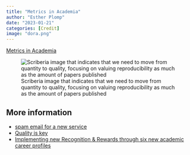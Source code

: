 ```yaml
---
title: "Metrics in Academia"
author: "Esther Plomp"
date: "2023-01-21"
categories: [Credit]
image: "dora.png"
---
```


[Metrics in Academia](https://doi.org/10.5281/zenodo.6365456)

![Scriberia image that indicates that we need to move from quantity to quality, focusing on valuing reproducibility as much as the amount of papers published](https://lh5.googleusercontent.com/jMSqjc62rMU0oFhnClBKQXsE0QXKD5sp66G7ho_RJxwXvsZwvzA-O3T1mnSq-S1GiISDtqGKLNvwgkj8naQeiZWrb7L5k7-S44rLIHMHwq0Fx_AFybo6NkDazvX5mzIPWW0kwGiz6mkOxVGBdhck8miia6CC7eAy-qczHPAUVdNbtFwEXXAqFbfm3nScX41K=s2048 "Time for a cultural shift"){alt="Scriberia image that indicates that we need to move from quantity to quality, focusing on valuing reproducibility as much as the amount of papers published"}

## **More information**

-   [spam email for a new service](https://fediscience.org/@ct_bergstrom/109704497476849753)
-   [Quality is key](https://openworking.wordpress.com/2021/09/01/quality-is-key/)
-   [Implementing new Recognition & Rewards through six new academic career profiles](https://www.youtube.com/watch?v=iRBCXUC3NDE)
